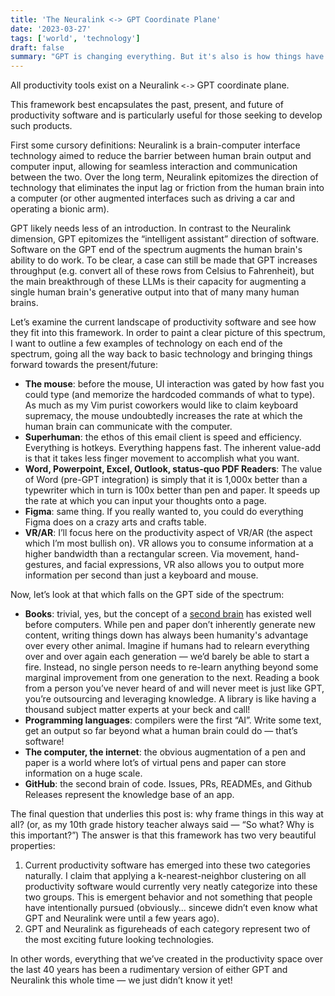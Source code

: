 ```yaml
---
title: 'The Neuralink <-> GPT Coordinate Plane'
date: '2023-03-27'
tags: ['world', 'technology']
draft: false
summary: "GPT is changing everything. But it's also is how things have always been."
---
```



All productivity tools exist on a Neuralink `<->` GPT coordinate plane.

This framework best encapsulates the past, present, and future of productivity software and is particularly useful for those seeking to develop such products.

First some cursory definitions: Neuralink is a brain-computer interface technology aimed to reduce the barrier between human brain output and computer input, allowing for seamless interaction and communication between the two. Over the long term, Neuralink epitomizes the direction of technology that eliminates the input lag or friction from the human brain into a computer (or other augmented interfaces such as driving a car and operating a bionic arm).

GPT likely needs less of an introduction. In contrast to the Neuralink dimension, GPT epitomizes the “intelligent assistant” direction of software. Software on the GPT end of the spectrum augments the human brain's ability to do work. To be clear, a case can still be made that GPT increases throughput (e.g. convert all of these rows from Celsius to Fahrenheit), but the main breakthrough of these LLMs is their capacity for augmenting a single human brain's generative output into that of many many human brains.

Let’s examine the current landscape of productivity software and see how they fit into this framework. In order to paint a clear picture of this spectrum, I want to outline a few examples of technology on each end of the spectrum, going all the way back to basic technology and bringing things forward towards the present/future:

- **The mouse**: before the mouse, UI interaction was gated by how fast you could type (and memorize the hardcoded commands of what to type). As much as my Vim purist coworkers would like to claim keyboard supremacy, the mouse undoubtedly increases the rate at which the human brain can communicate with the computer.
- **Superhuman**: the ethos of this email client is speed and efficiency. Everything is hotkeys. Everything happens fast. The inherent value-add is that it takes less finger movement to accomplish what you want.
- **Word, Powerpoint, Excel, Outlook, status-quo PDF Readers**: The value of Word (pre-GPT integration) is simply that it is 1,000x better than a typewriter which in turn is 100x better than pen and paper. It speeds up the rate at which you can input your thoughts onto a page.
- **Figma**: same thing. If you really wanted to, you could do everything Figma does on a crazy arts and crafts table.
- **VR/AR**: I’ll focus here on the productivity aspect of VR/AR (the aspect which I’m most bullish on). VR allows you to consume information at a higher bandwidth than a rectangular screen. Via movement, hand-gestures, and facial expressions, VR also allows you to output more information per second than just a keyboard and mouse.

Now, let’s look at that which falls on the GPT side of the spectrum:

- **Books**: trivial, yes, but the concept of a [second brain](https://www.amazon.com/Building-Second-Brain-Organize-Potential/dp/1982167386) has existed well before computers. While pen and paper don’t inherently generate new content, writing things down has always been humanity's advantage over every other animal. Imagine if humans had to relearn everything over and over again each generation — we’d barely be able to start a fire. Instead, no single person needs to re-learn anything beyond some marginal improvement from one generation to the next. Reading a book from a person you’ve never heard of and will never meet is just like GPT, you’re outsourcing and leveraging knowledge. A library is like having a thousand subject matter experts at your beck and call!
- **Programming languages**: compilers were the first “AI”. Write some text, get an output so far beyond what a human brain could do — that’s software!
- **The computer, the internet**: the obvious augmentation of a pen and paper is a world where lot’s of virtual pens and paper can store information on a huge scale.
- **GitHub**: the second brain of code. Issues, PRs, READMEs, and Github Releases represent the knowledge base of an app.

The final question that underlies this post is: why frame things in this way at all? (or, as my 10th grade history teacher always said — “So what? Why is this important?”) The answer is that this framework has two very beautiful properties:

1. Current productivity software has emerged into these two categories naturally. I claim that applying a k-nearest-neighbor clustering on all productivity software would currently very neatly categorize into these two groups. This is emergent behavior and not something that people have intentionally pursued (obviously… sincewe didn’t even know what GPT and Neuralink were until a few years ago).
2. GPT and Neuralink as figureheads of each category represent two of the most exciting future looking technologies.

In other words, everything that we’ve created in the productivity space over the last 40 years has been a rudimentary version of either GPT and Neuralink this whole time — we just didn’t know it yet! 